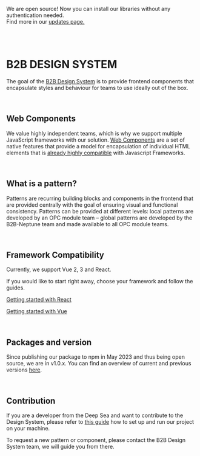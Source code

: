 
<Meta title="Overview" />

<b2b-alert
  opened="true"
  type="info"
  size="large"
  has-close-button="false"
  custom-icon="false">We are open source! Now you can install our libraries without any
authentication needed.<br /> Find more in our <a href="?path=/docs/updates--page">updates page.</a>
</b2b-alert>

<br />
<br />

# B2B DESIGN SYSTEM

The goal of the [B2B Design System](https://github.com/otto-de/b2b-design-system) is to provide frontend components that encapsulate styles and behaviour for teams
to use ideally out of the box.

<br />

## Web Components

We value highly independent teams, which is why we support multiple JavaScript frameworks with our
solution. [Web
Components](https://www.webcomponents.org/) are a set of native features that provide a model for encapsulation of
individual HTML elements that is [already highly compatible](https://custom-elements-everywhere.com/) with Javascript Frameworks.

<br />

## What is a pattern?

Patterns are recurring building blocks and components in the frontend that are provided centrally with the goal of
ensuring visual and functional consistency. Patterns can be provided at different levels: local patterns
are developed by an OPC module team – global patterns are developed by the B2B-Neptune team and made available to all
OPC module teams.

<br />

## Framework Compatibility

Currently, we support Vue 2, 3 and React.

If you would like to start right away, choose your framework and follow the guides.

[Getting started with React](?path=/docs/getting-started-react--page)

[Getting started with Vue](?path=/docs/getting-started-vue--page)

<br />

## Packages and version

Since publishing our package to npm in May 2023 and thus being open source, we are in v1.0.x.
You can find an overview of current and previous versions [here](https://github.com/otto-de/b2b-design-system/releases).

<br />

## Contribution

If you are a developer from the Deep Sea and want to contribute to the Design System, please refer to [this guide](?path=/story/guidelines-contribution--page)
how to set up and run our project on your machine.

To request a new pattern or component, please contact the B2B Design System team, we will guide you from there.
